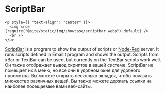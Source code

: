 # ScriptBar

```mdx-code-block
<p style={{ "text-align": "center" }}>
  <img src={require("@site/static/img/showcase/scriptbar.webp").default} />
  <br />
</p>
```

[ScriptBar](https://GitHub.com/raguay/ScriptBarApp) is a program to show the output of scripts or [Node-Red](https://nodered.org) server. It runs scripts defined in EmailIt program and shows the output. Scripts from xBar or TextBar can be used, but currently on the TextBar scripts work well. Он также отображает вывод скриптов в вашей системе. ScriptBar не помещает их в меню, но все они в удобном окне для удобного просмотра. Вы можете открыть несколько вкладок, чтобы показать множество различных вещей. Вы также можете держать ссылки на наиболее посещаемые вами веб-сайты.
